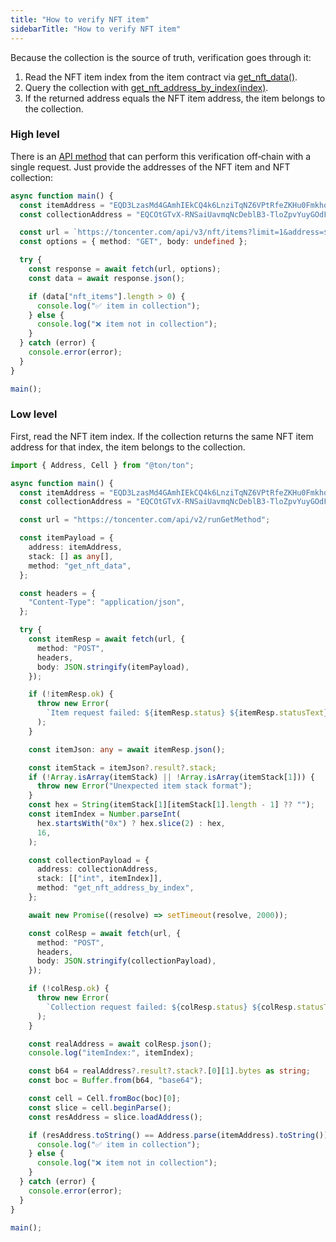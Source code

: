 ```yaml
---
title: "How to verify NFT item"
sidebarTitle: "How to verify NFT item"
---
```



Because the collection is the source of truth, verification goes through it:

1. Read the NFT item index from the item contract via [get\_nft\_data()](/standard/tokens/nft/api#get-nft-data).
1. Query the collection with [get\_nft\_address\_by\_index(index)](/standard/tokens/nft/api#get-nft-address-by-index).
1. If the returned address equals the NFT item address, the item belongs to the collection.

### High level

There is an [API method](/ecosystem/rpc/toncenter/v3/nfts/get-nft-items?playground=open) that can perform this verification off‑chain with a single request. Just provide the addresses of the NFT item and NFT collection:

```ts TypeScript
async function main() {
  const itemAddress = "EQD3LzasMd4GAmhIEkCQ4k6LnziTqNZ6VPtRfeZKHu0Fmkho";
  const collectionAddress = "EQCOtGTvX-RNSaiUavmqNcDeblB3-TloZpvYuyGOdFnfy-1N";

  const url = `https://toncenter.com/api/v3/nft/items?limit=1&address=${itemAddress}&collection_address=${collectionAddress}`;
  const options = { method: "GET", body: undefined };

  try {
    const response = await fetch(url, options);
    const data = await response.json();

    if (data["nft_items"].length > 0) {
      console.log("✅ item in collection");
    } else {
      console.log("❌ item not in collection");
    }
  } catch (error) {
    console.error(error);
  }
}

main();
```

### Low level

First, read the NFT item index. If the collection returns the same NFT item address for that index, the item belongs to the collection.

```ts TypeScript
import { Address, Cell } from "@ton/ton";

async function main() {
  const itemAddress = "EQD3LzasMd4GAmhIEkCQ4k6LnziTqNZ6VPtRfeZKHu0Fmkho";
  const collectionAddress = "EQCOtGTvX-RNSaiUavmqNcDeblB3-TloZpvYuyGOdFnfy-1N";

  const url = "https://toncenter.com/api/v2/runGetMethod";

  const itemPayload = {
    address: itemAddress,
    stack: [] as any[],
    method: "get_nft_data",
  };

  const headers = {
    "Content-Type": "application/json",
  };

  try {
    const itemResp = await fetch(url, {
      method: "POST",
      headers,
      body: JSON.stringify(itemPayload),
    });

    if (!itemResp.ok) {
      throw new Error(
        `Item request failed: ${itemResp.status} ${itemResp.statusText}`,
      );
    }

    const itemJson: any = await itemResp.json();

    const itemStack = itemJson?.result?.stack;
    if (!Array.isArray(itemStack) || !Array.isArray(itemStack[1])) {
      throw new Error("Unexpected item stack format");
    }
    const hex = String(itemStack[1][itemStack[1].length - 1] ?? "");
    const itemIndex = Number.parseInt(
      hex.startsWith("0x") ? hex.slice(2) : hex,
      16,
    );

    const collectionPayload = {
      address: collectionAddress,
      stack: [["int", itemIndex]],
      method: "get_nft_address_by_index",
    };

    await new Promise((resolve) => setTimeout(resolve, 2000));

    const colResp = await fetch(url, {
      method: "POST",
      headers,
      body: JSON.stringify(collectionPayload),
    });

    if (!colResp.ok) {
      throw new Error(
        `Collection request failed: ${colResp.status} ${colResp.statusText}`,
      );
    }

    const realAddress = await colResp.json();
    console.log("itemIndex:", itemIndex);

    const b64 = realAddress?.result?.stack?.[0][1].bytes as string;
    const boc = Buffer.from(b64, "base64");

    const cell = Cell.fromBoc(boc)[0];
    const slice = cell.beginParse();
    const resAddress = slice.loadAddress();

    if (resAddress.toString() == Address.parse(itemAddress).toString()) {
      console.log("✅ item in collection");
    } else {
      console.log("❌ item not in collection");
    }
  } catch (error) {
    console.error(error);
  }
}

main();
```
